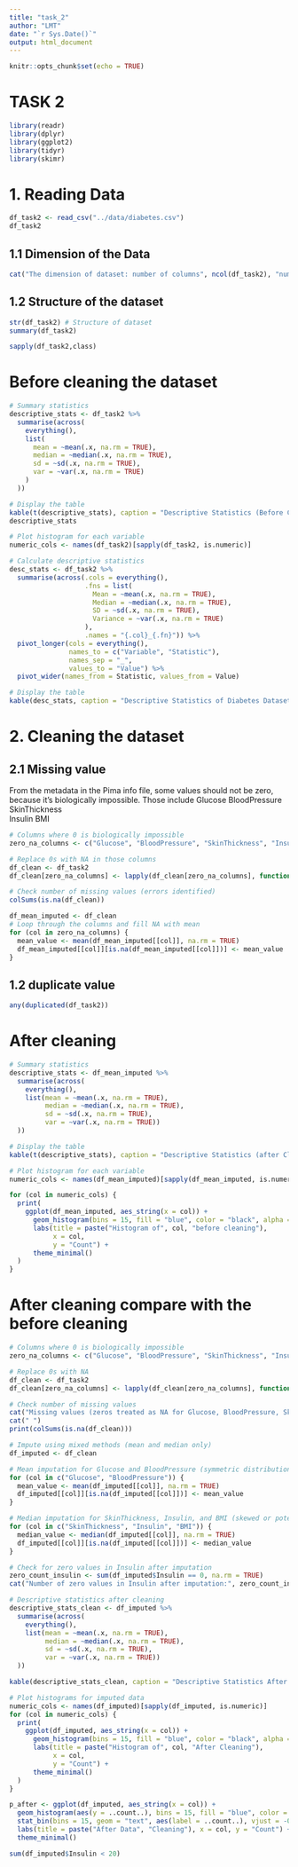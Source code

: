 ---
title: "task_2"
author: "LMT"
date: "`r Sys.Date()`"
output: html_document
---

```{r setup, include=FALSE}
knitr::opts_chunk$set(echo = TRUE)
```

# TASK 2
```{r}
library(readr)
library(dplyr)
library(ggplot2)
library(tidyr)
library(skimr)
```

# 1. Reading Data

```{r}
df_task2 <- read_csv("../data/diabetes.csv")
df_task2
```

## 1.1 Dimension of the Data
```{r}
cat("The dimension of dataset: number of columns", ncol(df_task2), "number of rows: ", nrow((df_task2)))
```

## 1.2 Structure of the dataset

```{r}
str(df_task2) # Structure of dataset
summary(df_task2)
```

```{r}
sapply(df_task2,class)
```
# Before cleaning the dataset

```{r}
# Summary statistics
descriptive_stats <- df_task2 %>%
  summarise(across(
    everything(),
    list(
      mean = ~mean(.x, na.rm = TRUE),
      median = ~median(.x, na.rm = TRUE),
      sd = ~sd(.x, na.rm = TRUE),
      var = ~var(.x, na.rm = TRUE)
    )
  ))

# Display the table
kable(t(descriptive_stats), caption = "Descriptive Statistics (Before Cleaning)")
descriptive_stats

# Plot histogram for each variable
numeric_cols <- names(df_task2)[sapply(df_task2, is.numeric)]

```

```{r}
# Calculate descriptive statistics
desc_stats <- df_task2 %>%
  summarise(across(.cols = everything(), 
                   .fns = list(
                     Mean = ~mean(.x, na.rm = TRUE),
                     Median = ~median(.x, na.rm = TRUE),
                     SD = ~sd(.x, na.rm = TRUE),
                     Variance = ~var(.x, na.rm = TRUE)
                   ),
                   .names = "{.col}_{.fn}")) %>%
  pivot_longer(cols = everything(),
               names_to = c("Variable", "Statistic"),
               names_sep = "_",
               values_to = "Value") %>%
  pivot_wider(names_from = Statistic, values_from = Value)

# Display the table
kable(desc_stats, caption = "Descriptive Statistics of Diabetes Dataset before cleanin", digits = 2)
```

# 2. Cleaning the dataset
## 2.1 Missing value
From the metadata in the Pima info file, some values should not be zero, because it’s biologically impossible.
Those include
Glucose
BloodPressure
SkinThickness	
Insulin	
BMI
```{r}
# Columns where 0 is biologically impossible
zero_na_columns <- c("Glucose", "BloodPressure", "SkinThickness", "Insulin", "BMI")

# Replace 0s with NA in those columns
df_clean <- df_task2
df_clean[zero_na_columns] <- lapply(df_clean[zero_na_columns], function(x) ifelse(x == 0, NA, x))

# Check number of missing values (errors identified)
colSums(is.na(df_clean))

```

```{r}
df_mean_imputed <- df_clean  
# Loop through the columns and fill NA with mean
for (col in zero_na_columns) {
  mean_value <- mean(df_mean_imputed[[col]], na.rm = TRUE)
  df_mean_imputed[[col]][is.na(df_mean_imputed[[col]])] <- mean_value
}

```

## 1.2 duplicate value

```{r}
any(duplicated(df_task2))
```

# After cleaning
```{r}

# Summary statistics
descriptive_stats <- df_mean_imputed %>%
  summarise(across(
    everything(),
    list(mean = ~mean(.x, na.rm = TRUE),
         median = ~median(.x, na.rm = TRUE),
         sd = ~sd(.x, na.rm = TRUE),
         var = ~var(.x, na.rm = TRUE))
  ))

# Display the table
kable(t(descriptive_stats), caption = "Descriptive Statistics (after Cleaning)")

# Plot histogram for each variable
numeric_cols <- names(df_mean_imputed)[sapply(df_mean_imputed, is.numeric)]

for (col in numeric_cols) {
  print(
    ggplot(df_mean_imputed, aes_string(x = col)) +
      geom_histogram(bins = 15, fill = "blue", color = "black", alpha = 0.7) +
      labs(title = paste("Histogram of", col, "before cleaning"),
           x = col,
           y = "Count") +
      theme_minimal()
  )
}
```

# After cleaning compare with the before cleaning
```{r}
# Columns where 0 is biologically impossible
zero_na_columns <- c("Glucose", "BloodPressure", "SkinThickness", "Insulin", "BMI")

# Replace 0s with NA
df_clean <- df_task2
df_clean[zero_na_columns] <- lapply(df_clean[zero_na_columns], function(x) ifelse(x == 0, NA, x))

# Check number of missing values
cat("Missing values (zeros treated as NA for Glucose, BloodPressure, SkinThickness, Insulin, BMI)")
cat(" ")
print(colSums(is.na(df_clean)))

# Impute using mixed methods (mean and median only)
df_imputed <- df_clean
```

```{r}
# Mean imputation for Glucose and BloodPressure (symmetric distributions)
for (col in c("Glucose", "BloodPressure")) {
  mean_value <- mean(df_imputed[[col]], na.rm = TRUE)
  df_imputed[[col]][is.na(df_imputed[[col]])] <- mean_value
}

# Median imputation for SkinThickness, Insulin, and BMI (skewed or potentially correlated distributions)
for (col in c("SkinThickness", "Insulin", "BMI")) {
  median_value <- median(df_imputed[[col]], na.rm = TRUE)
  df_imputed[[col]][is.na(df_imputed[[col]])] <- median_value
}
```


```{r}
# Check for zero values in Insulin after imputation
zero_count_insulin <- sum(df_imputed$Insulin == 0, na.rm = TRUE)
cat("Number of zero values in Insulin after imputation:", zero_count_insulin, "\n")
```


```{r}
# Descriptive statistics after cleaning
descriptive_stats_clean <- df_imputed %>%
  summarise(across(
    everything(),
    list(mean = ~mean(.x, na.rm = TRUE),
         median = ~median(.x, na.rm = TRUE),
         sd = ~sd(.x, na.rm = TRUE),
         var = ~var(.x, na.rm = TRUE))
  ))

kable(descriptive_stats_clean, caption = "Descriptive Statistics After Cleaning")

# Plot histograms for imputed data
numeric_cols <- names(df_imputed)[sapply(df_imputed, is.numeric)]
for (col in numeric_cols) {
  print(
    ggplot(df_imputed, aes_string(x = col)) +
      geom_histogram(bins = 15, fill = "blue", color = "black", alpha = 0.7) +
      labs(title = paste("Histogram of", col, "After Cleaning"),
           x = col,
           y = "Count") +
      theme_minimal()
  )
}
```

```{r}
p_after <- ggplot(df_imputed, aes_string(x = col)) +
  geom_histogram(aes(y = ..count..), bins = 15, fill = "blue", color = "black", alpha = 0.7) +
  stat_bin(bins = 15, geom = "text", aes(label = ..count..), vjust = -0.5, size = 3.5) +
  labs(title = paste("After Data", "Cleaning"), x = col, y = "Count") +
  theme_minimal()
```

```{r}
sum(df_imputed$Insulin < 20)
```
